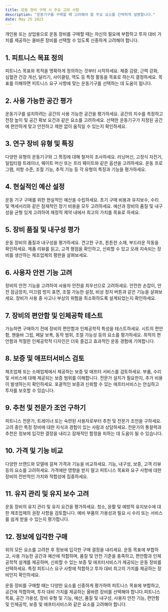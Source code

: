 ```yaml
---
title: 운동 장비 구매 시 주요 고려 사항
description: "운동기구를 구매할 때 고려해야 할 주요 요소를 간략하게 설명합니다."
date: May 25 2023
---
```


개인용 또는 상업용으로 운동 장비를 구매할 때는 자신의 필요에 부합하고 투자 대비 가치를 제공하는 올바른 장비를 선택할 수 있도록 신중하게 고려해야 합니다.

## 1. 피트니스 목표 정의
피트니스 목표와 목적을 명확하게 정의하는 것부터 시작하세요. 체중 감량, 근력 강화, 심혈관 건강 개선, 달리기, 사이클링, 역도 등 특정 활동을 목표로 하는지 결정하세요. 목표를 이해하면 피트니스 요구 사항에 맞는 운동기구를 선택하는 데 도움이 됩니다.

## 2. 사용 가능한 공간 평가
운동기구를 설치하려는 공간의 사용 가능한 공간을 평가하세요. 공간의 치수를 측정하고 천장 높이 및 공간 확보 요건과 같은 요소를 고려하세요. 선택한 운동기구가 지정된 공간에 편안하게 맞고 안전하고 제한 없이 움직일 수 있는지 확인하세요.

## 3. 연구 장비 유형 및 특징
다양한 유형의 운동기구와 그 특징에 대해 철저히 조사하세요. 러닝머신, 고정식 자전거, 일립티컬 트레이너, 웨이트 머신 또는 프리 웨이트와 같은 옵션을 고려하세요. 운동 프로그램, 저항 수준, 조절 기능, 추적 기능 등 각 유형의 특징과 기능을 평가하세요.

## 4. 현실적인 예산 설정
운동 기구 구매를 위한 현실적인 예산을 수립하세요. 초기 구매 비용과 유지보수, 수리 및 액세서리와 같은 잠재적인 장기 비용을 모두 고려하세요. 예산과 장비의 품질 및 내구성을 균형 있게 고려하여 재정적 제약 내에서 최고의 가치를 목표로 하세요.

## 5. 장비 품질 및 내구성 평가
운동 장비의 품질과 내구성을 평가하세요. 견고한 구조, 튼튼한 소재, 부드러운 작동을 확인하세요. 제품 리뷰를 읽고, 고객 평점을 확인하고, 신뢰할 수 있고 오래 지속되는 장비를 생산하는 제조업체의 평판을 살펴보세요.

## 6. 사용자 안전 기능 고려
장비의 안전 기능을 고려하여 사용자 안전을 최우선으로 고려하세요. 안전한 손잡이, 안전 잠금장치, 미끄럼 방지 표면, 조절 가능한 설정, 비상 정지 버튼과 같은 기능을 살펴보세요. 장비가 사용 중 사고나 부상의 위험을 최소화하도록 설계되었는지 확인하세요.

## 7. 장비의 편안함 및 인체공학 테스트
가능하면 구매하기 전에 장비의 편안함과 인체공학적 특성을 테스트하세요. 시트의 편안함, 핸들바 그립, 페달 보폭, 동작 범위, 조절 가능성 등의 요소를 평가하세요. 최적의 편안함과 적절한 인체공학적 디자인은 더욱 즐겁고 효과적인 운동 경험에 기여합니다.

## 8. 보증 및 애프터서비스 검토
제조업체 또는 소매업체에서 제공하는 보증 및 애프터 서비스를 검토하세요. 부품, 수리 및 서비스에 대해 제공되는 보증 범위를 이해합니다. 전문가 설치가 필요한지, 추가 비용이 발생하는지 확인하세요. 포괄적인 보증과 신뢰할 수 있는 애프터서비스는 안심하고 투자를 보호할 수 있습니다.

## 9. 추천 및 전문가 조언 구하기
피트니스 전문가, 트레이너 또는 숙련된 사용자로부터 추천 및 전문가 조언을 구하세요. 고려 중인 특정 장비에 대한 지식과 경험이 있는 사람과 상담하세요. 전문가의 통찰력과 추천은 정보에 입각한 결정을 내리고 잠재적인 함정을 피하는 데 도움이 될 수 있습니다.

## 10. 가격 및 기능 비교
다양한 브랜드와 모델에 걸쳐 가격과 기능을 비교하세요. 기능, 내구성, 보증, 고객 리뷰 등의 요소를 고려하세요. 가격에만 영향을 받지 말고 피트니스 목표와 요구 사항에 대한 장비의 전반적인 가치와 적합성에 집중하세요.

## 11. 유지 관리 및 유지 보수 고려
운동 장비의 유지 관리 및 유지 요건을 평가하세요. 청소, 윤활 및 예방적 유지보수에 대한 제조업체의 권장 사항을 검토합니다. 예비 부품의 가용성과 필요 시 수리 또는 서비스를 쉽게 받을 수 있는지 평가합니다.

## 12. 정보에 입각한 구매
위의 모든 요소를 고려한 후 정보에 입각한 구매 결정을 내리세요. 운동 목표에 부합하고, 사용 가능한 공간과 예산에 적합하며, 품질 및 안전 기준을 충족하고, 편안함과 인체공학적 설계를 제공하며, 신뢰할 수 있는 보증 및 애프터서비스가 제공되는 운동 장비를 선택하세요. 특정 피트니스 요구 사항에 적합하고 투자 대비 최고의 가치를 제공하는 장비인지 확인하세요.

운동 장비를 구매할 때는 다양한 요소를 신중하게 평가하여 피트니스 목표에 부합하고, 공간에 적합하며, 투자 대비 가치를 제공하는 올바른 장비를 선택해야 합니다.피트니스 목표, 공간 가용성, 장비 유형 및 기능, 예산, 품질 및 내구성, 사용자 안전 기능, 편안함 및 인체공학, 보증 및 애프터서비스와 같은 요소를 고려해야 합니다.
